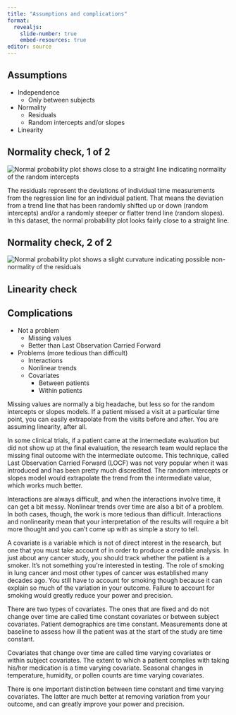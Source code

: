 ```yaml
---
title: "Assumptions and complications"
format: 
  revealjs:
    slide-number: true
    embed-resources: true
editor: source
---
```


## Assumptions

-   Independence
    -   Only between subjects
-   Normality
    -   Residuals
    -   Random intercepts and/or slopes
-   Linearity

::: notes

:::

## Normality check, 1 of 2

![](images/hiv-intervention-normality-check-01.png "Normal probability plot shows close to a straight line indicating normality of the random intercepts")

::: notes
The residuals represent the deviations of individual time measurements from the regression line for an individual patient. That means the deviation from a trend line that has been randomly shifted up or down (random intercepts) and/or a randomly steeper or flatter trend line (random slopes). In this dataset, the normal probability plot looks fairly close to a straight line.
:::

## Normality check, 2 of 2

![](images/hiv-intervention-normality-check-02.png "Normal probability plot shows a slight curvature indicating possible non-normality of the residuals")

::: notes

:::

## Linearity check

## Complications

-   Not a problem
    -   Missing values
    -   Better than Last Observation Carried Forward
-   Problems (more tedious than difficult)
    -   Interactions
    -   Nonlinear trends
    -   Covariates
        -   Between patients
        -   Within patients
    
::: notes
Missing values are normally a big headache, but less so for the random intercepts or slopes models. If a patient missed a visit at a particular time point, you can easily extrapolate from the visits before and after. You are assuming linearity, after all.

In some clinical trials, if a patient came at the intermediate evaluation but did not show up at the final evaluation, the research team would replace the missing final outcome with the intermediate outcome. This technique, called Last Observation Carried Forward (LOCF) was not very popular when it was introduced and has been pretty much discredited. The random intercepts or slopes model would extrapolate the trend from the intermediate value, which works much better.

Interactions are always difficult, and when the interactions involve time, it can get a bit messy. Nonlinear trends over time are also a bit of a problem. In both cases, though, the work is more tedious than difficult. Interactions and nonlinearity mean that your interpretation of the results will require a bit more thought and you can't come up with as simple a story to tell.

A covariate is a variable which is not of direct interest in the research, but one that you must take account of in order to produce a credible analysis. In just about any cancer study, you should track whether the patient is a smoker. It's not something you're interested in testing. The role of smoking in lung cancer and most other types of cancer was established many decades ago. You still have to account for smoking though because it can explain so much of the variation in your outcome. Failure to account for smoking would greatly reduce your power and precision.

There are two types of covariates. The ones that are fixed and do not change over time are called time constant covariates or between subject covariates. Patient demographics are time constant. Measurements done at baseline to assess how ill the patient was at the start of the study are time constant. 

Covariates that change over time are called time varying covariates or within subject covariates. The extent to which a patient complies with taking his/her medication is a time varying covariate. Seasonal changes in temperature, humidity, or pollen counts are time varying covariates.

There is one important distinction between time constant and time varying covariates. The latter are much better at removing variation from your outcome, and can greatly improve your power and precision.
:::